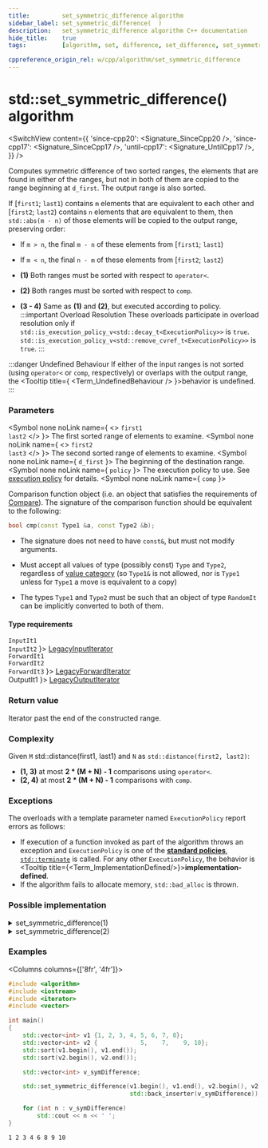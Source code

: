 ```yaml
---
title:         set_symmetric_difference algorithm
sidebar_label: set_symmetric_difference(  )
description:   set_symmetric_difference algorithm C++ documentation
hide_title:    true
tags:          [algorithm, set, difference, set_difference, set_symmetric_difference]

cppreference_origin_rel: w/cpp/algorithm/set_symmetric_difference
---
```



<!-- Terms -->


<!----------------- Codes ---------------------->


# std::set_symmetric_difference() algorithm

<SwitchView content={{
  'since-cpp20': <Signature_SinceCpp20 />,
  'since-cpp17': <Signature_SinceCpp17 />,
  'until-cpp17': <Signature_UntilCpp17 />,
}} />


Computes symmetric difference of two sorted ranges, the elements that are found in either of the ranges,
but not in both of them are copied to the range beginning at `d_first`. The output range is also sorted.

If [`first1`; `last1`) contains `m` elements that are equivalent to each other and [`first2`; `last2`) contains `n` elements
that are equivalent to them, then `std::abs(m - n)` of those elements will be copied to the output range, preserving order:
 - If `m > n`, the final `m - n` of these elements from [`first1`; `last1`)
 - If `m < n`, the final `n - m` of these elements from [`first2`; `last2`)

- **(1)** Both ranges must be sorted with respect to `operator<`.

- **(2)** Both ranges must be sorted with respect to `comp`.

- **(3 - 4)** Same as **(1)** and **(2)**, but executed according to policy.
	:::important Overload Resolution
	These overloads participate in overload resolution only if
	<Until v='cpp20'> <code>std::is_execution_policy_v&lt;std::decay_t&lt;ExecutionPolicy&gt;&gt;</code> is <code>true</code>. </Until>
	<Since v='cpp20'> <code>std::is_execution_policy_v&lt;std::remove_cvref_t&lt;ExecutionPolicy&gt;&gt;</code> is <code>true</code>. </Since>
	:::

:::danger Undefined Behaviour
If either of the input ranges is not sorted (using `operator<` or `comp`, respectively) or overlaps with the output range,
the <Tooltip title={ <Term_UndefinedBehaviour /> }>behavior is undefined</Tooltip>.
:::

### Parameters

<SymbolTable>

  <Symbol none noLink name={ <> <code>first1</code> <br/> <code>last2</code> </> }>
    The first sorted range of elements to examine.
  </Symbol>
  <Symbol none noLink name={ <> <code>first2</code> <br/> <code>last3</code> </> }>
    The second sorted range of elements to examine.
  </Symbol>
  <Symbol none noLink name={ <code>d_first</code> }>
    The beginning of the destination range.
  </Symbol>
  <Symbol none noLink name={ <code>policy</code> }>
    The execution policy to use. See <a href="">execution policy</a> for details.
  </Symbol>
  <Symbol none noLink name={ <code>comp</code> }>

Comparison function object (i.e. an object that satisfies the requirements of [Compare](/docs/named_req/Compare)).
The signature of the comparison function should be equivalent to the following:
```cpp
bool cmp(const Type1 &a, const Type2 &b);
```
- The signature does not need to have `const&`, but must not modify arguments.
- Must accept all values of type (possibly const) `Type` and `Type2`, regardless of [value category](#) (so `Type1&` is not allowed, <Since v='cpp11'>nor is <code>Type1</code> unless for <code>Type1</code> a move is equivalent to a copy</Since>)
- The types `Type1` and `Type2` must be such that an object of type `RandomIt` can be implicitly converted to both of them.


  </Symbol>
</SymbolTable>

#### Type requirements

<SymbolTable>
  <Symbol none noLink name={ <> <code>InputIt1</code> <br/> <code>InputIt2</code> </> }>
    <a href="/docs/named_req/LegacyInputIterator">LegacyInputIterator</a> <br/>
  </Symbol>
  <Symbol none noLink name={ <> <code>ForwardIt1</code> <br/> <code>ForwardIt2</code> <br/> <code>ForwardIt3</code></> }>
    <a href="/docs/named_req/LegacyForwardIterator">LegacyForwardIterator</a> <br/>
  </Symbol>
  <Symbol none noLink name={ <code>OutputIt1</code> }>
    <a href="/docs/named_req/LegacyOutputIterator">LegacyOutputIterator</a>
  </Symbol>
</SymbolTable>

### Return value

Iterator past the end of the constructed range.

### Complexity

Given `M` std::distance(first1, last1) and `N` as `std::distance(first2, last2)`:

- **(1, 3)** at most **2 \* (M + N) - 1** comparisons using `operator<`.
- **(2, 4)** at most **2 \* (M + N) - 1** comparisons with `comp`.

### Exceptions

The overloads with a template parameter named `ExecutionPolicy` report errors as follows:
- If execution of a function invoked as part of the algorithm throws an exception and `ExecutionPolicy` is one of the [**standard policies**](#), [`std::terminate`](#) is called.
	For any other `ExecutionPolicy`, the behavior is <Tooltip title={<Term_ImplementationDefined/>}>**implementation-defined**</Tooltip>.
- If the algorithm fails to allocate memory, `std::bad_alloc` is thrown.

### Possible implementation

<details>
<summary>set_symmetric_difference(1)</summary>

```cpp
template<class InputIt1, class InputIt2, class OutputIt>
OutputIt set_symmetric_difference(InputIt1 first1, InputIt1 last1,
                                  InputIt2 first2, InputIt2 last2, OutputIt d_first)
{
    while (first1 != last1)
    {
        if (first2 == last2)
            return std::copy(first1, last1, d_first);

        if (*first1 < *first2)
            *d_first++ = *first1++;
        else
        {
            if (*first2 < *first1)
                *d_first++ = *first2;
            else
                ++first1;
            ++first2;
        }
    }
    return std::copy(first2, last2, d_first);
}
```

</details>

<details>
<summary>set_symmetric_difference(2)</summary>

```cpp
template<class InputIt1, class InputIt2, class OutputIt, class Compare>
OutputIt set_symmetric_difference(InputIt1 first1, InputIt1 last1,
                                  InputIt2 first2, InputIt2 last2,
                                  OutputIt d_first, Compare comp)
{
    while (first1 != last1)
    {
        if (first2 == last2)
            return std::copy(first1, last1, d_first);

        if (comp(*first1, *first2))
            *d_first++ = *first1++;
        else
        {
            if (comp(*first2, *first1))
                *d_first++ = *first2;
            else
                ++first1;
            ++first2;
        }
    }
    return std::copy(first2, last2, d_first);
}
```

</details>

### Examples

<Columns columns={['8fr', '4fr']}>
<div>

```cpp title='Main.cpp' showLineNumbers
#include <algorithm>
#include <iostream>
#include <iterator>
#include <vector>

int main()
{
    std::vector<int> v1 {1, 2, 3, 4, 5, 6, 7, 8};
    std::vector<int> v2 {            5,    7,    9, 10};
    std::sort(v1.begin(), v1.end());
    std::sort(v2.begin(), v2.end());

    std::vector<int> v_symDifference;

    std::set_symmetric_difference(v1.begin(), v1.end(), v2.begin(), v2.end(),
                                  std::back_inserter(v_symDifference));

    for (int n : v_symDifference)
        std::cout << n << ' ';
}
```

</div>
<div>

```plaintext title="Possible Output"
1 2 3 4 6 8 9 10
```

</div>
</Columns>
